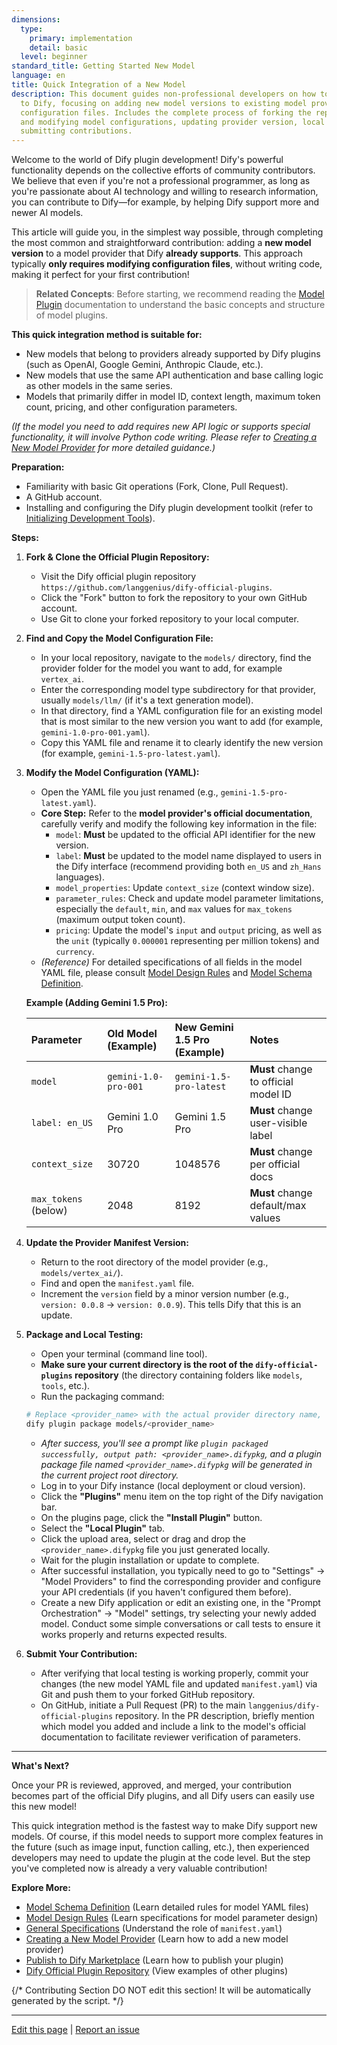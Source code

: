```yaml
---
dimensions:
  type:
    primary: implementation
    detail: basic
  level: beginner
standard_title: Getting Started New Model
language: en
title: Quick Integration of a New Model
description: This document guides non-professional developers on how to add new models
  to Dify, focusing on adding new model versions to existing model providers by modifying
  configuration files. Includes the complete process of forking the repository, copying
  and modifying model configurations, updating provider version, local testing, and
  submitting contributions.
---
```


Welcome to the world of Dify plugin development! Dify's powerful functionality depends on the collective efforts of community contributors. We believe that even if you're not a professional programmer, as long as you're passionate about AI technology and willing to research information, you can contribute to Dify—for example, by helping Dify support more and newer AI models.

This article will guide you, in the simplest way possible, through completing the most common and straightforward contribution: adding a **new model version** to a model provider that Dify **already supports**. This approach typically **only requires modifying configuration files**, without writing code, making it perfect for your first contribution!

> **Related Concepts**: Before starting, we recommend reading the [Model Plugin](/plugin-dev-en/0411-model-plugin-introduction) documentation to understand the basic concepts and structure of model plugins.

**This quick integration method is suitable for:**

- New models that belong to providers already supported by Dify plugins (such as OpenAI, Google Gemini, Anthropic Claude, etc.).
- New models that use the same API authentication and base calling logic as other models in the same series.
- Models that primarily differ in model ID, context length, maximum token count, pricing, and other configuration parameters.

_(If the model you need to add requires new API logic or supports special functionality, it will involve Python code writing. Please refer to [Creating a New Model Provider](/plugin-dev-en/0222-creating-new-model-provider) for more detailed guidance.)_

**Preparation:**

- Familiarity with basic Git operations (Fork, Clone, Pull Request).
- A GitHub account.
- Installing and configuring the Dify plugin development toolkit (refer to [Initializing Development Tools](/plugin-dev-en/0221-initialize-development-tools)).

**Steps:**

1. **Fork & Clone the Official Plugin Repository:**

    - Visit the Dify official plugin repository `https://github.com/langgenius/dify-official-plugins`.
    - Click the "Fork" button to fork the repository to your own GitHub account.
    - Use Git to clone your forked repository to your local computer.

2. **Find and Copy the Model Configuration File:**

    - In your local repository, navigate to the `models/` directory, find the provider folder for the model you want to add, for example `vertex_ai`.
    - Enter the corresponding model type subdirectory for that provider, usually `models/llm/` (if it's a text generation model).
    - In that directory, find a YAML configuration file for an existing model that is most similar to the new version you want to add (for example, `gemini-1.0-pro-001.yaml`).
    - Copy this YAML file and rename it to clearly identify the new version (for example, `gemini-1.5-pro-latest.yaml`).

3. **Modify the Model Configuration (YAML):**

    - Open the YAML file you just renamed (e.g., `gemini-1.5-pro-latest.yaml`).
    - **Core Step:** Refer to the **model provider's official documentation**, carefully verify and modify the following key information in the file:
        - `model`: **Must** be updated to the official API identifier for the new version.
        - `label`: **Must** be updated to the model name displayed to users in the Dify interface (recommend providing both `en_US` and `zh_Hans` languages).
        - `model_properties`: Update `context_size` (context window size).
        - `parameter_rules`: Check and update model parameter limitations, especially the `default`, `min`, and `max` values for `max_tokens` (maximum output token count).
        - `pricing`: Update the model's `input` and `output` pricing, as well as the `unit` (typically `0.000001` representing per million tokens) and `currency`.
    - _(Reference)_ For detailed specifications of all fields in the model YAML file, please consult [Model Design Rules](/plugin-dev-en/0411-model-designing-rules) and [Model Schema Definition](/plugin-dev-en/0412-model-schema).

    **Example (Adding Gemini 1.5 Pro):**

    | Parameter         | Old Model (Example)  | New Gemini 1.5 Pro (Example) | Notes                                |
    | :---------------- | :------------------- | :--------------------------- | :----------------------------------- |
    | `model`           | `gemini-1.0-pro-001` | `gemini-1.5-pro-latest`      | **Must** change to official model ID |
    | `label: en_US`    | Gemini 1.0 Pro       | Gemini 1.5 Pro               | **Must** change user-visible label   |
    | `context_size`    | 30720                | 1048576                      | **Must** change per official docs    |
    | `max_tokens` (below) | 2048             | 8192                         | **Must** change default/max values   |

4. **Update the Provider Manifest Version:**

    - Return to the root directory of the model provider (e.g., `models/vertex_ai/`).
    - Find and open the `manifest.yaml` file.
    - Increment the `version` field by a minor version number (e.g., `version: 0.0.8` -> `version: 0.0.9`). This tells Dify that this is an update.

5. **Package and Local Testing:**

    - Open your terminal (command line tool).
    - **Make sure your current directory is the root of the `dify-official-plugins` repository** (the directory containing folders like `models`, `tools`, etc.).
    - Run the packaging command:

    ```bash
    # Replace <provider_name> with the actual provider directory name, such as cohere or vertex_ai
    dify plugin package models/<provider_name>
    ```

    - _After success, you'll see a prompt like `plugin packaged successfully, output path: <provider_name>.difypkg`, and a plugin package file named `<provider_name>.difypkg` will be generated in the current project root directory._
    - Log in to your Dify instance (local deployment or cloud version).
    - Click the **"Plugins"** menu item on the top right of the Dify navigation bar.
    - On the plugins page, click the **"Install Plugin"** button.
    - Select the **"Local Plugin"** tab.
    - Click the upload area, select or drag and drop the `<provider_name>.difypkg` file you just generated locally.
    - Wait for the plugin installation or update to complete.
    - After successful installation, you typically need to go to "Settings" -> "Model Providers" to find the corresponding provider and configure your API credentials (if you haven't configured them before).
    - Create a new Dify application or edit an existing one, in the "Prompt Orchestration" -> "Model" settings, try selecting your newly added model. Conduct some simple conversations or call tests to ensure it works properly and returns expected results.

6. **Submit Your Contribution:**
    - After verifying that local testing is working properly, commit your changes (the new model YAML file and updated `manifest.yaml`) via Git and push them to your forked GitHub repository.
    - On GitHub, initiate a Pull Request (PR) to the main `langgenius/dify-official-plugins` repository. In the PR description, briefly mention which model you added and include a link to the model's official documentation to facilitate reviewer verification of parameters.

---

**What's Next?**

Once your PR is reviewed, approved, and merged, your contribution becomes part of the official Dify plugins, and all Dify users can easily use this new model!

This quick integration method is the fastest way to make Dify support new models. Of course, if this model needs to support more complex features in the future (such as image input, function calling, etc.), then experienced developers may need to update the plugin at the code level. But the step you've completed now is already a very valuable contribution!

**Explore More:**

- [Model Schema Definition](/plugin-dev-en/0412-model-schema) (Learn detailed rules for model YAML files)
- [Model Design Rules](/plugin-dev-en/0411-model-designing-rules) (Learn specifications for model parameter design)
- [General Specifications](/plugin-dev-en/0411-general-specifications) (Understand the role of `manifest.yaml`)
- [Creating a New Model Provider](/plugin-dev-en/0222-creating-new-model-provider) (Learn how to add a new model provider)
- [Publish to Dify Marketplace](/plugin-dev-en/0322-release-to-dify-marketplace) (Learn how to publish your plugin)
- [Dify Official Plugin Repository](https://github.com/langgenius/dify-official-plugins) (View examples of other plugins)

{/*
Contributing Section
DO NOT edit this section!
It will be automatically generated by the script.
*/}

---

[Edit this page](https://github.com/langgenius/dify-docs/edit/main/plugin-dev-en/0211-getting-started-new-model.mdx) | [Report an issue](https://github.com/langgenius/dify-docs/issues/new?template=docs.yml)


